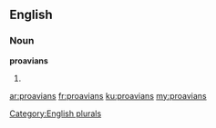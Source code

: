 ==English==

===Noun===
'''proavians'''

# {{plural of|[[proavian]]}}

[[Category:English plurals]]

[[ar:proavians]]
[[fr:proavians]]
[[ku:proavians]]
[[my:proavians]]